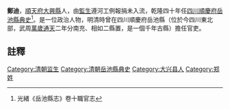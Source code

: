 {{明清人物信息框
| 姓名 =鄭迪
| 最高職務 = [[四川|四川]][[岳池縣|岳池縣]][[典史|典史]]
| 國家 = 大清
| 籍貫 = [[順天府|順天府]][[大兴县_(金朝)|大興縣]]
| 字號 =
| 出生日期 = ？年？月？日
| 逝世日期 = ？年？月？日
| 墓葬 = 
| 配偶 =  
| 親屬 = 曾祖、祖、父，母
| 出身 =[[監生|監生]]遵河工例報捐未入流 
| 著作 =  
*
}}
'''鄭迪'''{{BD|？年||？年||}}，[[順天府|順天府]][[大兴县_(金朝)|大興縣]]人，由[[監生|監生]]遵河工例報捐未入流，乾隆四十年任[[四川|四川]][[順慶府|順慶府]][[岳池縣|岳池縣]][[典史|典史]]<ref>光緒《岳池縣志》卷十職官志</ref>。是一位政治人物，明清時曾在四川順慶府岳池縣（位於今四川東北部，武周[[萬歲通天|萬歲通天]]二年分南充、相如二縣置，是一個千年古縣）擔任官吏。
==註釋==
{{reflist}}
{{清朝官员小作品}}
[[Category:清朝监生|Category:清朝监生]]
[[Category:清朝岳池縣典史|Category:清朝岳池縣典史]]
[[Category:大兴县人|Category:大兴县人]]
[[Category:郑姓|Category:郑姓]]